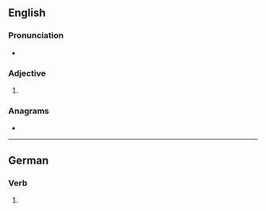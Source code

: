 ==English==

===Pronunciation===
* {{IPA|/ˈdɪmɪst/|lang=en}}

===Adjective===
{{head|en|superlative adjective}}

# {{en-superlative of|dim}}

===Anagrams===
* {{anagrams|en|a=deimmst|stimmed}}

----

==German==

===Verb===
{{head|de|verb form}}

# {{de-verb form of|dimmen|2|s|k1}}